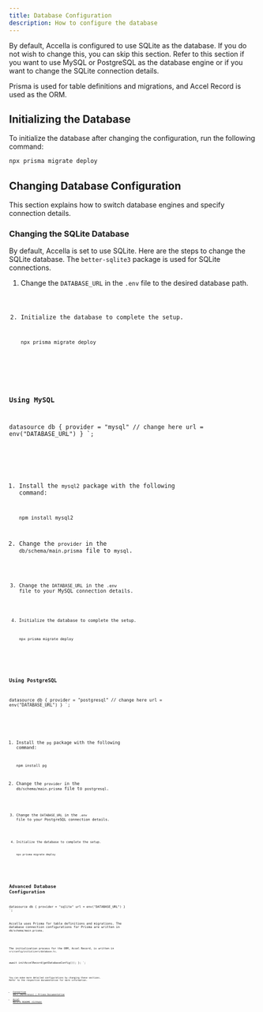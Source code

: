 ```yaml
---
title: Database Configuration
description: How to configure the database
---
```



By default, Accella is configured to use SQLite as the database. If you do not wish to change this, you can skip this section. Refer to this section if you want to use MySQL or PostgreSQL as the database engine or if you want to change the SQLite connection details.

Prisma is used for table definitions and migrations, and Accel Record is used as the ORM.

## Initializing the Database

To initialize the database after changing the configuration, run the following command:

```bash
npx prisma migrate deploy
```

## Changing Database Configuration

This section explains how to switch database engines and specify connection details.

### Changing the SQLite Database

By default, Accella is set to use SQLite. Here are the steps to change the SQLite database. The `better-sqlite3` package is used for SQLite connections.

<Steps>

1. Change the `DATABASE_URL` in the `.env` file to the desired database path.

   <Code code='DATABASE_URL="file:/path/to/dev.db"' lang="dotenv" title='.env' />

2. Initialize the database to complete the setup.

   ```bash
   npx prisma migrate deploy
   ```

</Steps>

### Using MySQL

datasource db {
  provider = "mysql" // change here
  url      = env("DATABASE_URL")
}
`;

<Steps>

1. Install the `mysql2` package with the following command:

   ```bash
   npm install mysql2
   ```

2. Change the `provider` in the `db/schema/main.prisma` file to `mysql`.

   <Code code={mysqlSource} lang="prisma" title='db/schema/main.prisma' />

3. Change the `DATABASE_URL` in the `.env` file to your MySQL connection details.

   <Code code='DATABASE_URL="mysql://root:@localhost:3306/accella_dev"' lang="dotenv" title='.env' />

4. Initialize the database to complete the setup.

   ```bash
   npx prisma migrate deploy
   ```

</Steps>

### Using PostgreSQL

datasource db {
  provider = "postgresql" // change here
  url      = env("DATABASE_URL")
}
`;

<Steps>

1. Install the `pg` package with the following command:

   ```bash
   npm install pg
   ```

2. Change the `provider` in the `db/schema/main.prisma` file to `postgresql`.

   <Code code={pgSource} lang="prisma" title='db/schema/main.prisma' />

3. Change the `DATABASE_URL` in the `.env` file to your PostgreSQL connection details.

   <Code code='DATABASE_URL="postgresql://test:password@localhost:5432/accella_dev"' lang="dotenv" title='.env' />

4. Initialize the database to complete the setup.

   ```bash
   npx prisma migrate deploy
   ```

</Steps>

## Advanced Database Configuration

datasource db {
  provider = "sqlite"
  url      = env("DATABASE_URL")
}
`;

Accella uses Prisma for table definitions and migrations. The database connection configurations for Prisma are written in `db/schema/main.prisma`.

<Code code={sqliteSource} lang="prisma" title='db/schema/main.prisma' />

The initialization process for the ORM, Accel Record, is written in `src/config/initializers/database.ts`.


  await initAccelRecord(getDatabaseConfig());
};
`;

<Code code={setupDatabase} lang="ts" title='src/config/initializers/database.ts' />

You can make more detailed configurations by changing these sections. Refer to the respective documentation for more information.

- [Connection URLs (Reference) | Prisma Documentation](https://www.prisma.io/docs/orm/reference/connection-urls)
- [Accel Record README (GitHub)](https://github.com/koyopro/accella/blob/main/packages/accel-record/README.md)
